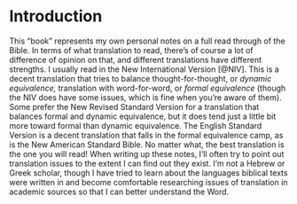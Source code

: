# Introduction {#intro}

This "book" represents my own personal notes on a full read through of the Bible.
In terms of what translation to read, there's of course a lot of difference of opinion on that, and different translations have different strengths.
I usually read in the New International Version [@NIV].
This is a decent translation that tries to balance thought-for-thought, or *dynamic equivalence,* translation with word-for-word, or *formal equivalence* (though the NIV does have some issues, which is fine when you're aware of them).
Some prefer the New Revised Standard Version for a translation that balances formal and dynamic equivalence, but it does tend just a little bit more toward formal than dynamic equivalence.
The English Standard Version is a decent translation that falls in the formal equivalence camp, as is the New American Standard Bible.
No matter what, the best translation is the one you will read!
When writing up these notes, I'll often try to point out translation issues to the extent I can find out they exist.
I'm not a Hebrew or Greek scholar, though I have tried to learn about the languages biblical texts were written in and become comfortable researching issues of translation in academic sources so that I can better understand the Word.
